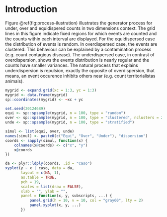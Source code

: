 # Introduction #

Figure \@ref(fig:process-ilustration) illustrates the generator process
for under, over and equidispered counts in two dimensions context. The
grid lines in this figure indicate fixed regions for which events are
counted and the counts within each interval are displayed. For the
equidispersed case the distribution of events is random. In
overdispersed case, the events are clustered. This behaviour can be
explained by a contamination process (e.g. count contagious
disease). The underdispersed case, in contrast of overdispersion, shows
the events distribution is nearly regular and the counts have smaller
variances. The natural process that explains underdispersion is
repulsion, exactly the opposite of overdispersion, that means, an
event occurence inhibits others near (e.g. count territorialistas
animals).

```r

mygrid <- expand.grid(xc = 1:3, yc = 1:3)
mygrid <- data.frame(mygrid)
sp::coordinates(mygrid) <- ~xc + yc

set.seed(20124689)
equi <- sp::spsample(mygrid, n = 100, type = "random")
over <- sp::spsample(mygrid, n = 100, type = "clustered", nclusters = 20)
unde <- sp::spsample(mygrid, n = 100, type = "stratified")

simul <- list(equi, over, unde)
names(simul) <- paste0(c("Equi", "Over", "Under"), "dispersion")
coords <- sapply(simul, function(x) {
    colnames(x@coords) <- c("x", "y")
    x@coords
})

da <- plyr::ldply(coords, .id = "caso")
xyplot(y ~ x | caso, data = da,
       layout = c(NA, 1),
       as.table = TRUE,
       pch = 19,
       scales = list(draw = FALSE),
       xlab = "", ylab = "",
       panel = function(x, y, subscripts, ...) {
           panel.grid(h = 10, v = 10, col = "gray60", lty = 2)
           panel.xyplot(x, y, ...)
       })

```
